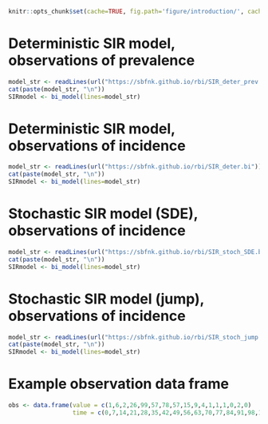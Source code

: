 ```r
knitr::opts_chunk$set(cache=TRUE, fig.path='figure/introduction/', cache.path='cache/introduction/' ,fig.cap='', fig.align="center", message=FALSE, tidy=TRUE, warning=FALSE)
```

# Deterministic SIR model, observations of prevalence

```r
model_str <- readLines(url("https://sbfnk.github.io/rbi/SIR_deter_prev.bi"))
cat(paste(model_str, "\n"))
SIRmodel <- bi_model(lines=model_str)
```

# Deterministic SIR model, observations of incidence

```r
model_str <- readLines(url("https://sbfnk.github.io/rbi/SIR_deter.bi"))
cat(paste(model_str, "\n"))
SIRmodel <- bi_model(lines=model_str)
```

# Stochastic SIR model (SDE), observations of incidence

```r
model_str <- readLines(url("https://sbfnk.github.io/rbi/SIR_stoch_SDE.bi"))
cat(paste(model_str, "\n"))
SIRmodel <- bi_model(lines=model_str)
```

# Stochastic SIR model (jump), observations of incidence

```r
model_str <- readLines(url("https://sbfnk.github.io/rbi/SIR_stoch_jump.bi"))
cat(paste(model_str, "\n"))
SIRmodel <- bi_model(lines=model_str)
```


# Example observation data frame

```r
obs <- data.frame(value = c(1,6,2,26,99,57,78,57,15,9,4,1,1,1,0,2,0)
                  time = c(0,7,14,21,28,35,42,49,56,63,70,77,84,91,98,105,112))
```
